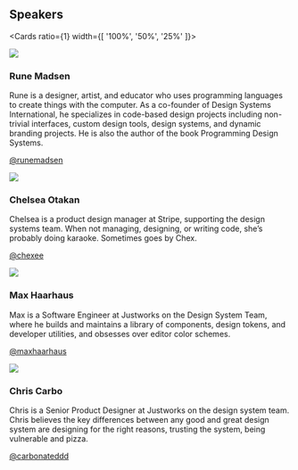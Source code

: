 
<Section>

## Speakers

<Cards
  ratio={1}
  width={[ '100%', '50%', '25%' ]}>

![](https://user-images.githubusercontent.com/334891/65395177-44f73d80-dd65-11e9-9eab-3988ac30c8a2.jpeg)

### Rune Madsen

Rune is a designer, artist, and educator who uses programming languages to create things with the computer. As a co-founder of Design Systems International, he specializes in code-based design projects including non-trivial interfaces, custom design tools, design systems, and dynamic branding projects. He is also the author of the book Programming Design Systems.

[@runemadsen](https://twitter.com/runemadsen)

![](https://user-images.githubusercontent.com/334891/65395174-44f73d80-dd65-11e9-9bf9-7f4e8abc2c97.jpeg)

### Chelsea Otakan

Chelsea is a product design manager at Stripe, supporting the design systems team. When not managing, designing, or writing code, she’s probably doing karaoke. Sometimes goes by Chex.

[@chexee](https://twitter.com/chexee)


![](https://user-images.githubusercontent.com/334891/65395176-44f73d80-dd65-11e9-8bc9-05abd6971e66.jpeg)

### Max Haarhaus

Max is a Software Engineer at Justworks on the Design System Team, where he builds and maintains a library of components, design tokens, and developer utilities, and obsesses over editor color schemes.

[@maxhaarhaus](https://twitter.com/maxhaarhaus)


![](https://user-images.githubusercontent.com/334891/65395175-44f73d80-dd65-11e9-8bc7-8febce7ae648.jpeg)

### Chris Carbo

Chris is a Senior Product Designer at Justworks on the design system team. Chris believes the key differences between any good and great design system are designing for the right reasons, trusting the system, being vulnerable and pizza.

[@carbonateddd](https://twitter.com/carbonateddd)

</Cards>

</Section>
